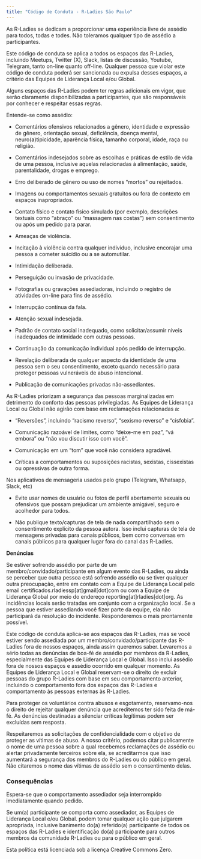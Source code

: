 ```yaml
---
title: "Código de Conduta - R-Ladies São Paulo"
---
```


As R-Ladies se dedicam a proporcionar uma experiência livre de assédio para todos, todas e todes. Não toleramos qualquer tipo de assédio a participantes.


Este código de conduta se aplica a todos os espaços das R-Ladies, incluindo Meetups, Twitter (X), Slack, listas de discussão, Youtube, Telegram, tanto on-line quanto off-line. Qualquer pessoa que violar este código de conduta poderá ser sancionada ou expulsa desses espaços, a critério das Equipes de Liderança Local e/ou Global.


Alguns espaços das R-Ladies podem ter regras adicionais em vigor, que serão claramente disponibilizadas a participantes, que são responsáveis por conhecer e respeitar essas regras.


Entende-se como assédio:


-   Comentários ofensivos relacionados a gênero, identidade e expressão de gênero, orientação sexual, deficiência, doença mental, neuro(a)tipicidade, aparência física, tamanho corporal, idade, raça ou religião.

-   Comentários indesejados sobre as escolhas e práticas de estilo de vida de uma pessoa, inclusive aquelas relacionadas à alimentação, saúde, parentalidade, drogas e emprego.

-   Erro deliberado de gênero ou uso de nomes "mortos" ou rejeitados.

-   Imagens ou comportamentos sexuais gratuitos ou fora de contexto em espaços inapropriados.

-   Contato físico e contato físico simulado (por exemplo, descrições textuais como "abraço" ou "massagem nas costas") sem consentimento ou após um pedido para parar.

-   Ameaças de violência.

-   Incitação à violência contra qualquer indivíduo, inclusive encorajar uma pessoa a cometer suicídio ou a se automutilar.

-   Intimidação deliberada.

-   Perseguição ou invasão de privacidade.

-   Fotografias ou gravações assediadoras, incluindo o registro de atividades on-line para fins de assédio.

-   Interrupção contínua da fala.

-   Atenção sexual indesejada.

-   Padrão de contato social inadequado, como solicitar/assumir níveis inadequados de intimidade com outras pessoas.

-   Continuação da comunicação individual após pedido de interrupção.

-   Revelação deliberada de qualquer aspecto da identidade de uma pessoa sem o seu consentimento, exceto quando necessário para proteger pessoas vulneráveis de abuso intencional.

-   Publicação de comunicações privadas não-assediantes.


As R-Ladies priorizam a segurança das pessoas marginalizadas em detrimento do conforto das pessoas privilegiadas. As Equipes de Liderança Local ou Global não agirão com base em reclamações relacionadas a:

-   "Reversões", incluindo "racismo reverso", "sexismo reverso" e "cisfobia".

-   Comunicação razoável de limites, como "deixe-me em paz", "vá embora" ou "não vou discutir isso com você".

-   Comunicação em um "tom" que você não considera agradável.

-   Críticas a comportamentos ou suposições racistas, sexistas, cissexistas ou opressivas de outra forma.


Nos aplicativos de mensageria usados pelo grupo (Telegram, Whatsapp, Slack, etc)

-   Evite usar nomes de usuário ou fotos de perfil abertamente sexuais ou ofensivos que possam prejudicar um ambiente amigável, seguro e acolhedor para todos.

-   Não publique texto/capturas de tela de nada compartilhado sem o consentimento explícito da pessoa autora. Isso inclui capturas de tela de mensagens privadas para canais públicos, bem como conversas em canais públicos para qualquer lugar fora do canal das R-Ladies.


**Denúncias**


Se estiver sofrendo assédio por parte de um membro/convidado/participante em algum evento das R-Ladies, ou ainda se perceber que outra pessoa está sofrendo assédio ou se tiver qualquer outra preocupação, entre em contato com a Equipe de Liderança Local pelo email certificados.rladiessp\[at\]gmail\[dot\]com ou com a Equipe de Liderança Global por meio do endereço reporting\[at\]rladies\[dot\]org. As incidências locais serão tratadas em conjunto com a organização local. Se a pessoa que estiver assediando você fizer parte da equipe, ela não participará da resolução do incidente. Responderemos o mais prontamente possível.


Este código de conduta aplica-se aos espaços das R-Ladies, mas se você estiver sendo assediada por um membro/convidado/participante das R-Ladies fora de nossos espaços, ainda assim queremos saber. Levaremos a sério todas as denúncias de boa-fé de assédio por membros da R-Ladies, especialmente das Equipes de Liderança Local e Global. Isso inclui assédio fora de nossos espaços e assédio ocorrido em qualquer momento. As Equipes de Liderança Local e Global reservam-se o direito de excluir pessoas do grupo R-Ladies com base em seu comportamento anterior, incluindo o comportamento fora dos espaços das R-Ladies e comportamento às pessoas externas às R-Ladies.


Para proteger os voluntários contra abusos e esgotamento, reservamo-nos o direito de rejeitar qualquer denúncia que acreditemos ter sido feita de má-fé. As denúncias destinadas a silenciar críticas legítimas podem ser excluídas sem resposta.

Respeitaremos as solicitações de confidencialidade com o objetivo de proteger as vítimas de abuso. A nosso critério, podemos citar publicamente o nome de uma pessoa sobre a qual recebemos reclamações de assédio ou alertar privadamente terceiros sobre ela, se acreditarmos que isso aumentará a segurança dos membros do R-Ladies ou do público em geral. Não citaremos o nome das vítimas de assédio sem o consentimento delas.


### **Consequências**

Espera-se que o comportamento assediador seja interrompido imediatamente quando pedido.

Se um(a) participante se comporta como assediador, as Equipes de Liderança Local e/ou Global. podem tomar qualquer ação que julgarem apropriada, inclusive banimento do(a) referido(a) participante de todos os espaços das R-Ladies e identificação do(a) participante para outros membros da comunidade R-Ladies ou para o público em geral.

Esta política está licenciada sob a licença Creative Commons Zero.
